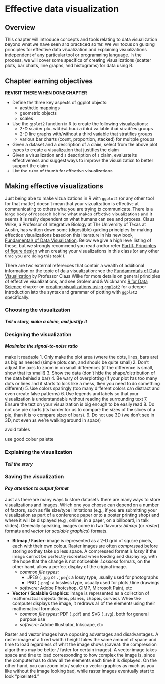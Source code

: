 # Effective data visualization {#viz}

## Overview 
This chapter will introduce concepts and tools relating to data visualization beyond what we have seen and practiced so far.
We will focus on guiding principles for effective data visualization and explaining visualizations independent of any particular tool or programming language.
In the process, we will cover some specifics of creating visualizations (scatter plots, bar charts, line graphs, and histograms) for data using R.

## Chapter learning objectives

**REVISIT THESE WHEN DONE CHAPTER**

* Define the three key aspects of ggplot objects:
     - aesthetic mappings
     - geometric objects
     - scales
* Use the `ggplot2` function in R to create the following visualizations:
    - 2-D scatter plot with/without a third variable that stratifies groups
    - 2-D line graphs with/without a third variable that stratifies groups
    - various bar charts (count, proportion, stacked) for multiple groups
* Given a dataset and a description of a claim, select from the above plot types to create a visualization that justifies the claim 
* Given a visualization and a description of a claim, evaluate its effectiveness and suggest ways to improve the visualization to better support the claim
* List the rules of thumb for effective visualizations 

## Making effective visualizations

Just being able to make vizualizations in R with `ggplot2` (or any other tool for that matter) doesn't mean that your vizualization is effective at communicating 
to others what you are trying to communicate. There is a large body of research behind what makes effective visualizations and it seems it is really dependent on what 
humans can see and process. Claus Wilke, a Professor of Integrative Biology at The University of Texas at Austin, has written down some (digestible) guiding principles for 
making effectice visualizations based on this literature in his new book, [Fundamentals of Data Visualization](https://serialmentor.com/dataviz/). Below we give a high level 
listing of these, but we strongly recommend you read and/or refer [Part II: Principles of figure design](https://serialmentor.com/dataviz/proportional-ink.html) when creating 
your visualizations in this class (or any other time you are doing this task!).

There are two external references that contain a wealth of additional information on the topic of data visualization:
see the [Fundamentals of Data Visualization](https://serialmentor.com/dataviz/) by  Professor Claus Wilke for more details on general principles of effective visualizations,
and see Grolemund & Wickham's [R for Data Science](https://r4ds.had.co.nz/) chapter on [creating visualizations using `ggplot2`](https://r4ds.had.co.nz/data-visualisation.html)
for a deeper introduction into the syntax and grammar of plotting with `ggplot2` specifically.


### Choosing the visualization
#### *Tell a story, make a claim, and justify it* {-#my-section}

### Designing the visualization
#### *Maximize the signal-to-noise ratio* {-#my-section}

make it readable
1. Only make the plot area (where the dots, lines, bars are) as big as needed (simple plots can, and should be quite small)
2. Don't adjust the axes to zoom in on small differences (if the difference is small, show that its small!)
3. Show the data (don't hide the shape/distribution of the data behind a bar)
4. Be wary of overplotting (if your plot has too many dots or lines and it starts to look like a mess, then you need to do something different)
5. Use colors sparingly (too many different colors can distract and even create false patterns)
6. Use legends and labels so that your visualization is understandable without reading the surrounding text
7. Ensure the text on your visualization is big enough to be easily read
8. Do not use pie charts (its harder for us to compare the sizes of the slices of a pie, than it is to compare sizes of bars).
9. Do not use 3D (we don't see in 3D, not even as we're walking around in space)

avoid tables

use good colour palette

### Explaining the visualization
#### *Tell the story* {-#my-section}

### Saving the visualization
#### *Pay attention to output format* {-#my-section}

Just as there are many ways to store datasets, there are many ways to store visualizations and images.
Which one you choose can depend on a number of factors, such as file size/type limitations 
(e.g., if you are submitting your visualization as part of a conference paper or to a poster printing shop)
and where it will be displayed (e.g., online, in a paper, on a billboard, in talk slides).
Generally speaking, images come in two flavours: *bitmap* (or *raster*) formats and *vector* (or *scalable graphics*) formats.


- **Bitmap / Raster**: image is represented as a 2-D grid of square pixels, each with their own colour. Raster images are often *compressed* before storing so they take up less space. A compressed format is *lossy* if the image cannot be perfectly recreated when loading and displaying, with the hope that the change is not noticeable. *Lossless* formats, on the other hand, allow a perfect display of the original image.
    - *common file types:* 
        - JPEG (`.jpg` or `.jpeg`): a lossy type, usually used for photographs 
        - PNG (`.png`): a lossless type, usually used for plots / line drawings
    - *software:* Adobe Photoshop, GIMP, Microsoft Paint, etc
- **Vector / Scalable Graphics**: image is represented as a collection of mathematical objects (lines, planes, shapes, curves). When the computer displays the image, it redraws all of the elements using their mathematical formulas.
    - *common file types:* PDF (`.pdf`) and SVG (`.svg`), both for general purpose use
    - *software:* Adobe Illustrator, Inkscape, etc

Raster and vector images have opposing advantages and disadvantages. A raster image of a fixed width / height takes the same amount of space and time to load regardless of 
what the image shows (caveat: the compression algorithms may be better / faster for certain images). A vector image takes space and time to load 
corresponding to how complex the image is, since the computer has to draw all the elements each time it is displayed. On the other hand, you can zoom into / scale up 
vector graphics as much as you like without the image looking bad, while raster images eventually start to look "pixellated." 
